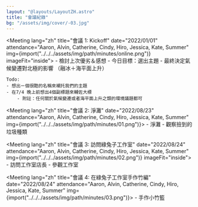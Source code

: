 ```yaml
---
layout: "@layouts/LayoutZH.astro"
title: "會議紀錄"
bg: "/assets/img/cover/-03.jpg"
---
```


<Meeting lang="zh" title="會議 1: Kickoff" date="2022/01/01" attendance="Aaron, Alvin, Catherine, Cindy, Hiro, Jessica, Kate, Summer"
         img={import("../../../assets/img/path/minutes/online.png")} imageFit="inside">
    - 檢討上次優劣＆感想
    - 今日目標：選出主題
        - 最終決定氣候變遷對北極的影響 （融冰＋海平面上升）
    
    Todo:
    - 想出ㄧ個很酷的名稱來襯托我們的主題
    - 在7/4 晚上前想出4個副標題來輔佐大標
        - 附註：任何關於氣候變遷或者海平面上升之類的環境議題都可
</Meeting>

<Meeting lang="zh" title="會議 2: 淨灘" date="2022/08/23" attendance="Aaron, Alvin, Catherine, Cindy, Hiro, Jessica, Kate, Summer"
         img={import("../../../assets/img/path/minutes/01.png")}>
    - 淨灘
        - 觀察撿到的垃圾種類
</Meeting>

<Meeting lang="zh" title="會議 3: 訪問綠兔子工作室" date="2022/08/24" attendance="Aaron, Alvin, Catherine, Cindy, Hiro, Jessica, Kate, Summer"
         img={import("../../../assets/img/path/minutes/02.png")} imageFit="inside">
    - 訪問工作室店長
    - 參觀工作室
</Meeting>

<Meeting lang="zh" title="會議 4: 在綠兔子工作室手作竹編" date="2022/08/24" attendance="Aaron, Alvin, Catherine, Cindy, Hiro, Jessica, Kate, Summer"
         img={import("../../../assets/img/path/minutes/03.png")}>
    - 手作小竹籃
</Meeting>
